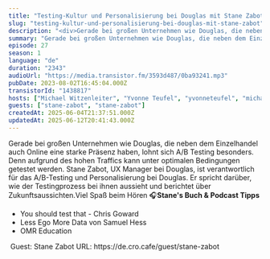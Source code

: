 ```yaml
---
title: "Testing-Kultur und Personalisierung bei Douglas mit Stane Zabot"
slug: "testing-kultur-und-personalisierung-bei-douglas-mit-stane-zabot"
description: "<div>Gerade bei großen Unternehmen wie Douglas, die neben dem Einzelhandel auch Online eine starke Präsenz haben, lohnt sich A/B Testing besonders. Denn aufgrund des hohen Traffics kann unter optimalen Bedingungen getestet werden. Stane Zabot, UX Manager bei Douglas, ist verantwortlich für das A/B-Testing und Personalisierung bei Douglas. Er spricht darüber, wie der Testingprozess bei ihnen aussieht und berichtet über Zukunftsaussichten.Viel Spaß beim Hören 🎧<strong>Stane's Buch &amp; Podcast Tipps</strong></div><ul><li>You should test that - Chris Goward</li><li>Less Ego More Data von Samuel Hess</li><li>OMR Education</li></ul><div>&nbsp;Guest: Stane Zabot URL: https://de.cro.cafe/guest/stane-zabot&nbsp;</div>"
summary: "Gerade bei großen Unternehmen wie Douglas, die neben dem Einzelhandel auch Online eine starke Präsenz haben, lohnt sich A/B Testing besonders. Denn aufgrund des hohen Traffics kann unter optimalen Bedingungen getestet werden. Stane Zabot, UX Manager bei Douglas, ist verantwortlich für das A/B-Testing und Personalisierung bei Douglas. Er spricht darüber, wie der Testingprozess bei ihnen aussieht und berichtet über Zukunftsaussichten.Viel Spaß beim Hören 🎧Stane's Buch & Podcast TippsYou should test that - Chris GowardLess Ego More Data von Samuel HessOMR Education Guest: Stane Zabot URL: https://de.cro.cafe/guest/stane-zabot "
episode: 27
season: 1
language: "de"
duration: "2343"
audioUrl: "https://media.transistor.fm/3593d487/0ba93241.mp3"
pubDate: 2023-08-02T16:45:04.000Z
transistorId: "1438817"
hosts: ["Michael Witzenleiter", "Yvonne Teufel", "yvonneteufel", "michaelwitzenleiter"]
guests: ["stane-zabot", "stane-zabot"]
createdAt: 2025-06-04T21:37:51.000Z
updatedAt: 2025-06-12T20:41:43.000Z
---
```


Gerade bei großen Unternehmen wie Douglas, die neben dem Einzelhandel auch Online eine starke Präsenz haben, lohnt sich A/B Testing besonders. Denn aufgrund des hohen Traffics kann unter optimalen Bedingungen getestet werden. Stane Zabot, UX Manager bei Douglas, ist verantwortlich für das A/B-Testing und Personalisierung bei Douglas. Er spricht darüber, wie der Testingprozess bei ihnen aussieht und berichtet über Zukunftsaussichten.Viel Spaß beim Hören 🎧<strong>Stane's Buch & Podcast Tipps</strong>
<ul><li>You should test that - Chris Goward</li><li>Less Ego More Data von Samuel Hess</li><li>OMR Education</li></ul>&nbsp;Guest: Stane Zabot URL: https://de.cro.cafe/guest/stane-zabot&nbsp;

